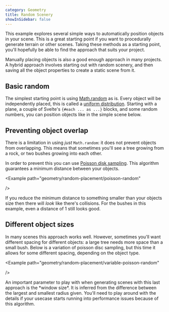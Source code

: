 ```yaml
---
category: Geometry
title: Random Scenery
showInSidebar: false
---
```


This example explores several simple ways to automatically position objects in your scene. This is a great starting point if you want to procedurally generate terrain or other scenes. Taking these methods as a starting point, you'll hopefully be able to find the approach that suits your project.

<Tip type="note">
  Manually placing objects is also a good enough approach in many projects. A hybrid approach
  involves starting out with random scenery, and then saving all the object properties to create a
  static scene from it.
</Tip>

## Basic random

The simplest starting point is using [Math.random](https://developer.mozilla.org/en-US/docs/Web/JavaScript/Reference/Global_Objects/Math/random) as is. Every object will be independently placed, this is called a [uniform distribution](https://en.wikipedia.org/wiki/Continuous_uniform_distribution).
Starting with a plane, a couple of Svelte's `{#each ... as ...}` blocks, and some random numbers, you can position objects like in the simple scene below.

<Example path="geometry/random-placement/basic-random" />

## Preventing object overlap

There is a limitation in using _just_ `Math.random`: it does not prevent objects from overlapping. This means that sometimes you'll see a tree growing from a rock, or two bushes growing into each other.

In order to prevent this you can use [Poisson disk sampling](https://medium.com/@hemalatha.psna/implementation-of-poisson-disc-sampling-in-javascript-17665e406ce1). This algorithm guarantees a minimum distance between your objects.

<Example
  path="geometry/random-placement/poisson-random"

/>

If you reduce the minimum distance to something smaller than your objects size then there will _look_ like there's collisions. For the bushes in this example, even a distance of 1 still looks good.

## Different object sizes

In many scenes this approach works well. However, sometimes you'll want different spacing for different objects: a large tree needs more space than a small bush. Below is a variation of poisson disc sampling, but this time it allows for some different spacing, depending on the object type.

<Example
  path="geometry/random-placement/variable-poisson-random"

/>

<Tip type="info">
  An important parameter to play with when generating scenes with this last approach is the *window
  size*. It is inferred from the difference between the largest and smallest radius given. You'll
  need to play around with the details if your usecase starts running into performance issues
  because of this algorithm.
</Tip>
